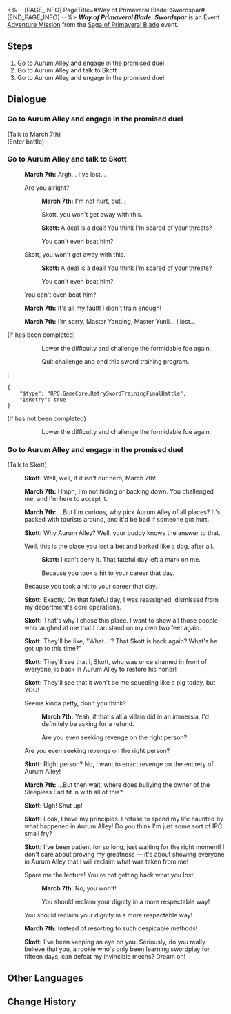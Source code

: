 <%-- [PAGE_INFO]
PageTitle=#Way of Primaveral Blade: Swordspar#
[END_PAGE_INFO] --%>
{{Stub|Dialogue.}}
{{Mission Infobox
|id            = 8024111
|title         = 
|image         = Mission Way of Primaveral Blade Swordspar.png{{subst:void|<!--$UPLOAD:<<SpriteOutput/Chronicle/8024111.png>-<Mission Way of Primaveral Blade Swordspar.png>-<Fate's Atlas Images>>-->}}
|type          = Adventure
|event_name    = Saga of Primaveral Blade
|chapter       = Saga of Primaveral Blade
|requirements  = {{subst:void|<!--Unknown: {"Type":"Manual"}-->}}
|summary       = March defeats Skott fair and square using the sword skills she learned herself. At the end of the duel, even Skott must admit that March really has some tricks &mdash; uhhh, some swords &mdash; up her sleeves.
|characters    = March 7th; Skott; Trailblazer
|startLocation = [[The Xianzhou Luofu]] - [[Central Starskiff Haven]]
|world         = The Xianzhou Luofu
|area          = Central Starskiff Haven
|prev          = 
|next          = 
|rewards       = Stellar Jade*10; Traveler's Guide*2; Credit*20,000
}}
'''''Way of Primaveral Blade: Swordspar''''' is an Event [[Adventure Mission]] from the [[Saga of Primaveral Blade]] event.

==Steps==
# Go to Aurum Alley and engage in the promised duel
# Go to Aurum Alley and talk to Skott
# Go to Aurum Alley and engage in the promised duel

<!--
==Gameplay Notes==

--><!--
==Trial Character==

-->
==Dialogue==
{{Stub Dialogue}}

===Go to Aurum Alley and engage in the promised duel{{subst:void|<!--802411103-->}}===
{{Mission Description|type=adventure|location=Central Starskiff Haven|The day of the duel has arrived. Putting aside March 7th's aptitude in swordplay, you believe she has the capability to emerge victorious, especially since both of her mentors &mdash; Yanqing and Yunli &mdash; agreed to let her go to battle.<br />Skott is probably already waiting at Aurum Alley. Go meet him now.}}
{{Dialogue Start}}

;(Talk to March 7th)
;(Enter battle)
::{{tx|Enemy list missing}}

{{Dialogue End}}

===Go to Aurum Alley and talk to Skott{{subst:void|<!--802411102-->}}===
{{Mission Description|type=adventure|location=Central Starskiff Haven|update|The day of the duel has arrived. Putting aside March 7th's aptitude in swordplay, you believe she has the capability to emerge victorious, especially since both of her mentors &mdash; Yanqing and Yunli &mdash; agreed to let her go to battle.<br />Since Skott lost the duel, it's time for him to hold up his end of the pact.}}
{{Dialogue Start}}

{{Mission Description|type=adventure|location=Aurum Alley|update|The day of the duel has arrived. Putting aside March 7th's aptitude in swordplay, you believe she has the capability to emerge victorious, especially since both of her mentors &mdash; Yanqing and Yunli &mdash; agreed to let her go to battle.<br />Looks like March 7th didn't manage to use all she has learned in the duel. You could... try again?}}
:{{tx}}
:{{A|VO side2 baishi mar7th 333.ogg}} '''March 7th:''' Argh... I've lost...
:{{DIcon|Arrow}} Are you alright?
::{{A|VO side2 baishi mar7th 334.ogg}} '''March 7th:''' I'm not hurt, but...
::Skott, you won't get away with this.
::{{A|VO side2 baishi scott 276.ogg}} '''Skott:''' A deal is a deal! You think I'm scared of your threats?
::You can't even beat him?
:{{DIcon|Arrow}} Skott, you won't get away with this.
::{{A|VO side2 baishi scott 276.ogg}} '''Skott:''' A deal is a deal! You think I'm scared of your threats?
::You can't even beat him?
:{{DIcon|Arrow}} You can't even beat him?
:{{A|VO side2 baishi mar7th 335.ogg}} '''March 7th:''' It's all my fault! I didn't train enough!
:{{A|VO side2 baishi mar7th 336.ogg}} '''March 7th:''' I'm sorry, Master Yanqing, Master Yunli... I lost...
:{{tx}}
:{{tx}}
;(If {{Mission|Way of Primaveral Blade: Swordspar|showChapter=0}} has been completed)
::{{DIcon|Arrow}} Lower the difficulty and challenge the formidable foe again.
::{{DIcon|Exit}} Quit challenge and end this sword training program.
:<pre>{
	"$type": "RPG.GameCore.RetrySwordTrainingFinalBattle",
	"IsRetry": true
}</pre>
;(If {{Mission|Way of Primaveral Blade: Swordspar|showChapter=0}} has not been completed)
::{{DIcon|Arrow}} Lower the difficulty and challenge the formidable foe again.
{{Dialogue End}}

===Go to Aurum Alley and engage in the promised duel{{subst:void|<!--802411106-->}}===
{{Dialogue Start}}

;(Talk to Skott)
:{{A|VO side2 baishi scott 136.ogg}} '''Skott:''' Well, well, if it isn't our hero, March 7th!
:{{A|VO side2 baishi mar7th 212.ogg}} '''March 7th:''' Hmph, I'm not hiding or backing down. You challenged me, and I'm here to accept it.
:{{A|VO side2 baishi mar7th 213.ogg}} '''March 7th:''' ...But I'm curious, why pick Aurum Alley of all places? It's packed with tourists around, and it'd be bad if someone got hurt.
:{{A|VO side2 baishi scott 137 m.ogg}} {{A|VO side2 baishi scott 137 f.ogg}} '''Skott:''' Why Aurum Alley? Well, your buddy knows the answer to that.
:{{DIcon|Arrow}} Well, this is the place you lost a bet and barked like a dog, after all.
::{{A|VO side2 baishi scott 138.ogg}} '''Skott:''' I can't deny it. That fateful day left a mark on me.
::Because you took a hit to your career that day.
:{{DIcon|Arrow}} Because you took a hit to your career that day.
:{{A|VO side2 baishi scott 139.ogg}} '''Skott:''' Exactly. On that fateful day, I was reassigned, dismissed from my department's core operations.
:{{A|VO side2 baishi scott 140.ogg}} '''Skott:''' That's why I chose this place. I want to show all those people who laughed at me that I can stand on my own two feet again.
:{{A|VO side2 baishi scott 141.ogg}} '''Skott:''' They'll be like, "What...!? That Skott is back again? What's he got up to this time?"
:{{A|VO side2 baishi scott 142.ogg}} '''Skott:''' They'll see that I, Skott, who was once shamed in front of everyone, is back in Aurum Alley to restore his honor!
:{{A|VO side2 baishi scott 143.ogg}} '''Skott:''' They'll see that it won't be me squealing like a pig today, but YOU!
:{{DIcon|Arrow}} Seems kinda petty, don't you think?
::{{A|VO side2 baishi mar7th 214.ogg}} '''March 7th:''' Yeah, if that's all a villain did in an immersia, I'd definitely be asking for a refund.
::Are you even seeking revenge on the right person?
:{{DIcon|Arrow}} Are you even seeking revenge on the right person?
:{{A|VO side2 baishi scott 144.ogg}} '''Skott:''' Right person? No, I want to enact revenge on the entirety of Aurum Alley!
:{{A|VO side2 baishi mar7th 215.ogg}} '''March 7th:''' ...But then wait, where does bullying the owner of the Sleepless Earl fit in with all of this?
:{{A|VO side2 baishi scott 145.ogg}} '''Skott:''' Ugh! Shut up!
:{{A|VO side2 baishi scott 146.ogg}} '''Skott:''' Look, I have my principles. I refuse to spend my life haunted by what happened in Aurum Alley! Do you think I'm just some sort of IPC small fry?
:{{A|VO side2 baishi scott 147.ogg}} '''Skott:''' I've been patient for so long, just waiting for the right moment! I don't care about proving my greatness &mdash; it's about showing everyone in Aurum Alley that I will reclaim what was taken from me!
:{{DIcon|Arrow}} Spare me the lecture! You're not getting back what you lost!
::{{A|VO side2 baishi mar7th 216.ogg}} '''March 7th:''' No, you won't!
::You should reclaim your dignity in a more respectable way!
:{{DIcon|Arrow}} You should reclaim your dignity in a more respectable way!
:{{A|VO side2 baishi mar7th 217.ogg}} '''March 7th:''' Instead of resorting to such despicable methods!
:{{A|VO side2 baishi scott 148.ogg}} '''Skott:''' I've been keeping an eye on you. Seriously, do you really believe that you, a rookie who's only been learning swordplay for fifteen days, can defeat my invincible mechs? Dream on!
:{{tx}}

{{Dialogue End}}

==Other Languages==
{{Other Languages
|en   = Way of Primaveral Blade: Swordspar
|zhs  = 初花剑客行•剑斗
|zht  = 初花劍客行•劍鬥
|ja   = 花咲く剣客行・剣闘
|ko   = 초화검객행•검투
|es   = El florecer de una espadachina: Duelo de espadas
|fr   = Voie de la première lame&nbsp;: Duel
|ru   = Путь становления мастера: Схватка на мечах
|th   = วิถีนักดาบบุปผาแรกแย้ม: ประลองดาบ
|vi   = Sơ Hoa Kiếm Khách Hành - Đấu Kiếm
|de   = Reise der erblühenden Klinge: Schwertkampf
|id   = Bunga Pertama Jalan Pedang: Pertempuran Pedang
|pt   = Caminho da Lâmina Primaveril: Luta de Espadas
}}

==Change History==
{{Change History|2.4}}
